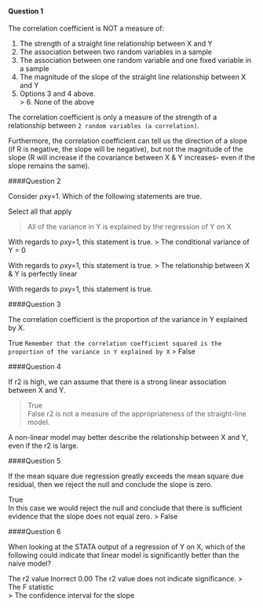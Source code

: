 #### Question 1
The correlation coefficient is NOT a measure of:

1. The strength of a straight line relationship between X and Y 			
2. The association between two random variables in a sample 			
3. The association between one random variable and one fixed variable in a sample 			
4. The magnitude of the slope of the straight line relationship between X and Y 			
5. Options 3 and 4 above. 			
> 6. None of the above 	

The correlation coefficient is only a measure of the strength of a relationship between ```2 random variables (a correlation)```.

Furthermore, the correlation coefficient can tell us the direction of a slope (if R is negative, the slope will be negative), but not the magnitude of the slope (R will increase if the covariance between X & Y increases- even if the slope remains the same).

####Question 2

Consider ρxy=1. Which of the following statements are true.

Select all that apply

> All of the variance in Y is explained by the regression of Y on X  

With regards to ρxy=1, this statement is true.
> The conditional variance of Y = 0 	

With regards to ρxy=1, this statement is true.
> The relationship between X & Y is perfectly linear  

With regards to ρxy=1, this statement is true.

####Question 3

The correlation coefficient is the proportion of the variance in Y explained by X.

True 
```Remember that the correlation coefficient squared is the proportion of the variance in Y explained by X```
> False 			

####Question 4

If r2 is high, we can assume that there is a strong linear association between X and Y.

> True 			
False 
r2 is not a measure of the appropriateness of the straight-line model.

A non-linear model may better describe the relationship between X and Y, even if the r2 is large. 

####Question 5

If the mean square due regression greatly exceeds the mean square due residual, then we reject the null and conclude the slope is zero.

True 	
In this case we would reject the null and conclude that there is sufficient evidence that the slope does not equal zero.
> False 		

####Question 6

When looking at the STATA output of a regression of Y on X, which of the following could indicate that linear model is significantly better than the naive model?

The r2 value 	Inorrect 	0.00 	The r2 value does not indicate significance.
> The F statistic	
> The confidence interval for the slope	

